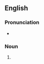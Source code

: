 {{also|Billings}}

==English==

===Pronunciation===
* {{IPA|/ˈbɪlɪŋz/|lang=en}}

===Noun===
{{head|en|noun plural form}}

# {{plural of|billing|lang=en}}